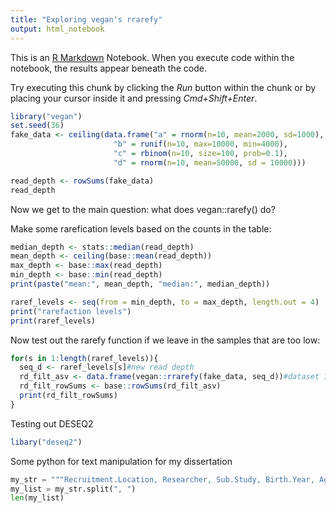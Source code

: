 ```yaml
---
title: "Exploring vegan's rrarefy"
output: html_notebook
---
```


This is an [R Markdown](http://rmarkdown.rstudio.com) Notebook. When you execute code within the notebook, the results appear beneath the code. 

Try executing this chunk by clicking the *Run* button within the chunk or by placing your cursor inside it and pressing *Cmd+Shift+Enter*. 

```r
library("vegan")
set.seed(36)
fake_data <- ceiling(data.frame("a" = rnorm(n=10, mean=2000, sd=1000),
                       "b" = runif(n=10, max=10000, min=4000),
                       "c" = rbinom(n=10, size=100, prob=0.1),
                       "d" = rnorm(n=10, mean=50000, sd = 10000)))

read_depth <- rowSums(fake_data)
read_depth
```

Now we get to the main question: what does vegan::rarefy() do?

Make some rarefication levels based on the counts in the table:
```r
median_depth <- stats::median(read_depth)
mean_depth <- ceiling(base::mean(read_depth))
max_depth <- base::max(read_depth)
min_depth <- base::min(read_depth)
print(paste("mean:", mean_depth, "median:", median_depth))

raref_levels <- seq(from = min_depth, to = max_depth, length.out = 4)
print("rarefaction levels")
print(raref_levels)
```

Now test out the rarefy function if we leave in the samples that are too low:
```r
for(s in 1:length(raref_levels)){
  seq_d <- raref_levels[s]#new read depth
  rd_filt_asv <- data.frame(vegan::rrarefy(fake_data, seq_d))#dataset 1 (read depth filtered asv)
  rd_filt_rowSums <- base::rowSums(rd_filt_asv)
  print(rd_filt_rowSums)
}
```

Testing out DESEQ2 
```r
libary("deseq2")

```


Some python for text manipulation for my dissertation
```python
my_str = """Recruitment.Location, Researcher, Sub.Study, Birth.Year, Age, Highest.Education, Ethnicity, Religion, Birth.Location, Type.Birth.Location, Arrival.in.US, Years.in.US, Location.before.US, Type.location.before.US, Years.lived.in.Location.before.US, Tobacco.Use, Alcohol.Use, Height	Weight, Waist, BMI, BMI.Class, Breastfed, Age.at.Arrival, Sample.Group, Waist.Height.Ratio, Age, BMI, Genotype, sex, Treatment, Visit, type, Age, host_subject_id, geographic_location_(country_and/or_sea region), Host_Age, ETHNICITY, geo_loc_name_country, HIV_RiskGroup, HIV_serostatus, host_other_gender, host_sex, HIV_Profile, PCR_human_papilloma_virus, host_allergy, host_deposition_frequency_per_day, host_abdominal_transit_alterations, host_Residency_Area, HCV_coinfection, Anal_cytology, host_sexual_orientation, Syphilis_serology, HBV_coinfection, PCR_Neisseria_gonorrhoeae, PCR_Chlamydia_trachomatis, HIV_viral_load, CD4+_Tcell_counts, leukocytes, stool_consistency, lymphocytes, host_body_mass_index"""
my_list = my_str.split(", ")
len(my_list)
```



